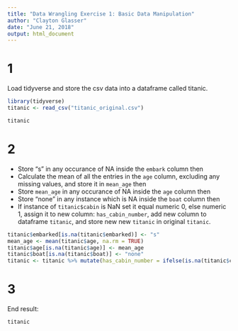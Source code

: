 ```yaml
---
title: "Data Wrangling Exercise 1: Basic Data Manipulation"
author: "Clayton Glasser"
date: "June 21, 2018"
output: html_document
---
```


# 1
Load tidyverse and store the csv data into a dataframe called titanic. 

```r
library(tidyverse)
titanic <- read_csv("titanic_original.csv")

titanic
```

# 2
* Store "s" in any occurance of NA inside the `embark` column then
* Calculate the mean of all the entries in the `age` column, excluding any missing values, and store it in `mean_age` then
* Store `mean_age` in any occurance of NA inside the `age` column then
* Store "none" in any instance which is NA inside the `boat` column then
* If instance of `titanic$cabin` is NaN set it equal numeric 0, else numeric 1, assign it to new column: `has_cabin_number`, add new column to dataframe `titanic`, and store new new `titanic` in original `titanic`. 

```r
titanic$embarked[is.na(titanic$embarked)] <- "s"
mean_age <- mean(titanic$age, na.rm = TRUE)
titanic$age[is.na(titanic$age)] <- mean_age
titanic$boat[is.na(titanic$boat)] <- "none"
titanic <- titanic %>% mutate(has_cabin_number = ifelse(is.na(titanic$cabin), 0, 1))

```

# 3
End result:

```r
titanic
```